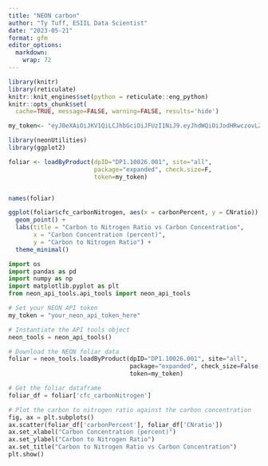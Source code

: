 ```yaml
---
title: "NEON carbon"
author: "Ty Tuff, ESIIL Data Scientist"
date: "2023-05-21"
format: gfm
editor_options: 
  markdown: 
    wrap: 72
---
```


```r
library(knitr)  
library(reticulate)  
knitr::knit_engines$set(python = reticulate::eng_python)  
knitr::opts_chunk$set(
  cache=TRUE, message=FALSE, warning=FALSE, results='hide')  
```

```r
my_token<- "eyJ0eXAiOiJKV1QiLCJhbGciOiJFUzI1NiJ9.eyJhdWQiOiJodHRwczovL2RhdGEubmVvbnNjaWVuY2Uub3JnL2FwaS92MC8iLCJzdWIiOiJ0dWZmQGNvbG9yYWRvLmVkdSIsInNjb3BlIjoicmF0ZTpwdWJsaWMiLCJpc3MiOiJodHRwczovL2RhdGEubmVvbnNjaWVuY2Uub3JnLyIsImV4cCI6MTg0MDgyMjY0MCwiaWF0IjoxNjgzMTQyNjQwLCJlbWFpbCI6InR1ZmZAY29sb3JhZG8uZWR1In0._Z_8kAkCRz8ou3YFgalSlB5AhdGKZ23D034inZRquMjnjAFK0-b1TPrj3pGryiAUIcUegqIBdCZAKIm24E0cfA"
```

```r
library(neonUtilities)
library(ggplot2)

foliar <- loadByProduct(dpID="DP1.10026.001", site="all", 
                        package="expanded", check.size=F,
                        token=my_token)


names(foliar)

ggplot(foliar$cfc_carbonNitrogen, aes(x = carbonPercent, y = CNratio)) +
  geom_point() +
  labs(title = "Carbon to Nitrogen Ratio vs Carbon Concentration",
       x = "Carbon Concentration (percent)",
       y = "Carbon to Nitrogen Ratio") +
  theme_minimal()
```


```python
import os
import pandas as pd
import numpy as np
import matplotlib.pyplot as plt
from neon_api_tools.api_tools import neon_api_tools

# Set your NEON API token
my_token = "your_neon_api_token_here"

# Instantiate the API tools object
neon_tools = neon_api_tools()

# Download the NEON foliar data
foliar = neon_tools.loadByProduct(dpID="DP1.10026.001", site="all",
                                  package="expanded", check_size=False,
                                  token=my_token)

# Get the foliar dataframe
foliar_df = foliar['cfc_carbonNitrogen']

# Plot the carbon to nitrogen ratio against the carbon concentration
fig, ax = plt.subplots()
ax.scatter(foliar_df['carbonPercent'], foliar_df['CNratio'])
ax.set_xlabel("Carbon Concentration (percent)")
ax.set_ylabel("Carbon to Nitrogen Ratio")
ax.set_title("Carbon to Nitrogen Ratio vs Carbon Concentration")
plt.show()
```

